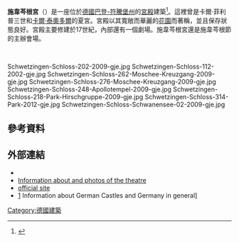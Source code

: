 '''施韋芩根宮'''（{{lang-de|Schloss Schwetzingen}}）是一座位於[[德國|德國]][[巴登-符騰堡州|巴登-符騰堡州]]的[[宮殿|宮殿]]建築<ref>{{cite web|url=http://www.schloss-schwetzingen.de/en/|title=Schwetzingen Palace|publisher=schloss-schwetzingen.de|date=|accessdate=2014-11-06|archive-date=2015-03-15|archive-url=https://web.archive.org/web/20150315031736/http://www.schloss-schwetzingen.de/en/|dead-url=no}}</ref>。這裡曾是卡爾·菲利普三世和[[卡爾·泰奧多爾|卡爾·泰奧多爾]]的夏宮。宮殿以其寬敞而華麗的[[花園|花園]]而著稱，並且保存狀態良好。宮殿主要修建於17世紀，內部還有一個劇場。施韋芩根宮還是施韋芩根節的主辦會場。

<br><gallery class=center caption="施韦青根宫 - Schloss Schwetzingen">
Schwetzingen-Schloss-202-2009-gje.jpg
Schwetzingen-Schloss-112-2002-gje.jpg
Schwetzingen-Schloss-262-Moschee-Kreuzgang-2009-gje.jpg
Schwetzingen-Schloss-276-Moschee-Kreuzgang-2009-gje.jpg
Schwetzingen-Schloss-248-Apollotempel-2009-gje.jpg
Schwetzingen-Schloss-218-Park-Hirschgruppe-2009-gje.jpg
Schwetzingen-Schloss-314-Park-2012-gje.jpg
Schwetzingen-Schloss-Schwanensee-02-2009-gje.jpg
</gallery>

==參考資料==
{{reflist}}

==外部連結==
*{{Commonscat-inline|Schloss Schwetzingen}}
*[http://www.andreas-praefcke.de/carthalia/germany/schwetzingen_rokokotheater.htm Information about and photos of the theatre] {{Wayback|url=http://www.andreas-praefcke.de/carthalia/germany/schwetzingen_rokokotheater.htm |date=20200419185809 }}
*[http://www.schloss-schwetzingen.de/en/palace-schwetzingen/Home/268239.html official site] {{Wayback|url=http://www.schloss-schwetzingen.de/en/palace-schwetzingen/Home/268239.html |date=20121104115708 }}
*[https://web.archive.org/web/20090325002547/http://www.journey-to-germany.com/castles-of-germany.html] Information about German Castles and Germany in general]

[[Category:德國建築|Category:德國建築]]